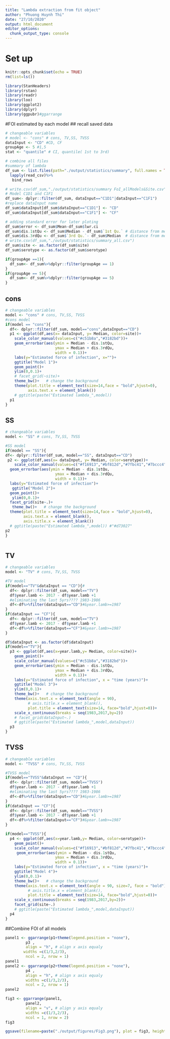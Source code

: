 ```yaml
---
title: "Lambda extraction from fit object"
author: "Phuong Huynh Thi"
date: "27/10/2020"
output: html_document
editor_options: 
  chunk_output_type: console
---
```


# Set up
```r
knitr::opts_chunk$set(echo = TRUE)
rm(list=ls())

library(StanHeaders)
library(rstan)
library(readr)
library(loo)
library(ggplot2)
library(dplyr)
library(ggpubr)#ggarrange

```

#FOI estimated by each model
## recall saved data
```r
# changeable variables
# model <- "cons" # cons, TV,SS, TVSS
dataInput <- "CD" #CD, CF
groupAge <- 5 #1,5
stat <- "quantile" # CI, quantile( 1st to 3rd)

# combine all files
#summary of lambda
df_sum <- list.files(path="./output/statistics/summary", full.names = TRUE)%>% 
  lapply(read_csv)%>% 
   bind_rows

# write.csv(df_sum,"./output/statistics/summary FoI_allModels&Site.csv")
# Model C1D1 and C1F1 
df_sum<- dplyr::filter(df_sum, dataInput=="C1D1"|dataInput=="C1F1")
#replace dataInput name
df_sum$dataInput[df_sum$dataInput=="C1D1"] <- "CD"
df_sum$dataInput[df_sum$dataInput=="C1F1"] <- "CF"

# adding standard error for later ploting
df_sum$error <- df_sum$Mean-df_sum$lwr.ci
df_sum$dis.1stQu <- df_sum$Median - df_sum$`1st Qu.` # distance from median to 1stQu.
df_sum$dis.3rdQu <- df_sum$`3rd Qu.`- df_sum$Median  # distance from median to 1stQu.
# write.csv(df_sum,"./output/statistics/summary_all.csv")
df_sum$site <- as.factor(df_sum$site)
df_sum$serotype <- as.factor(df_sum$serotype)

if(groupAge ==1){
  df_sum<- df_sum%>%dplyr::filter(groupAge == 1)
}
if(groupAge == 5){
  df_sum<- df_sum%>%dplyr::filter(groupAge == 5)
}

```

## cons
```r
# changeable variables
model <- "cons" # cons, TV,SS, TVSS
#cons model
if(model == "cons"){
  df<- dplyr::filter(df_sum, model=="cons",dataInput=="CD")
  p1 <- ggplot(df,aes(x= dataInput, y= Median, color=site))+
    scale_color_manual(values=c("#c51b8a","#3182bd"))+
    geom_errorbar(aes(ymin = Median - dis.1stQu,
                      ymax = Median + dis.3rdQu,
                      width = 0.1))+
    labs(y="Estimated force of infection", x="")+
    ggtitle("Model 1")+
    geom_point()+
    ylim(0,0.1)+
    # facet_grid(~site)+
    theme_bw()+   # change the background
    theme(plot.title = element_text(size=14,face = "bold",hjust=0),
          axis.text.x = element_blank())
    # ggtitle(paste("Estimated lambda_",model)) 
  p1
}

```

## SS
```r
# changeable variables
model <- "SS" # cons, TV,SS, TVSS

#SS model
if(model == "SS"){
df<- dplyr::filter(df_sum, model=="SS", dataInput=="CD")
 p2 <- ggplot(df,aes(x= dataInput, y= Median, color=serotype))+
    scale_color_manual(values=c("#f16913","#bf812d","#7fbc41","#7bccc4"))+
  geom_errorbar(aes(ymin = Median - dis.1stQu,
                      ymax = Median + dis.3rdQu,
                      width = 0.1))+
  labs(y="Estimated force of infection")+
   ggtitle("Model 2")+
  geom_point()+
   ylim(0,0.1)+
  facet_grid(site~.)+
   theme_bw()+   # change the background
  theme(plot.title = element_text(size=14,face = "bold",hjust=0),
        axis.text.x = element_blank(),
        axis.title.x = element_blank())
  # ggtitle(paste("Estimated lambda_",model)) #"#d73027"
p2
}



```

## TV
```r
# changeable variables
model <- "TV" # cons, TV,SS, TVSS

#TV model
if(model=="TV"&dataInput == "CD"){#
  df<- dplyr::filter(df_sum, model=="TV")
  df$year.lamb <- 2017 - df$year.lamb +1
  #eliminating the last 5yrs???? 1983-1986 
  df<-df%>%filter(dataInput=="CD")#&year.lamb>=1987
}
if(dataInput == "CF"){
  df<- dplyr::filter(df_sum, model=="TV")
  df$year.lamb <- 2017 - df$year.lamb +1
  df<-df%>%filter(dataInput=="CF")#&year.lamb>=1987
}

df$dataInput <- as.factor(df$dataInput)
if(model=="TV"){
  p3 <- ggplot(df,aes(x=year.lamb,y= Median, color=site))+
    geom_point()+
    scale_color_manual(values=c("#c51b8a","#3182bd"))+
    geom_errorbar(aes(ymin = Median - dis.1stQu,
                      ymax = Median + dis.3rdQu,
                      width = 0.1))+
    labs(y="Estimated force of infection", x = "time (years)")+
    ggtitle("Model 3")+
    ylim(0,0.1)+
    theme_bw()+   # change the background
    theme(axis.text.x = element_text(angle = 90),
          # axis.title.x = element_blank(),
          plot.title = element_text(size=14, face="bold",hjust=0))+
    scale_x_continuous(breaks = seq(1983,2017,by=2))
    # facet_grid(dataInput~.)
    # ggtitle(paste("Estimated lambda_",model,dataInput)) 
  p3
}

```

## TVSS
```r
# changeable variables
model <- "TVSS" # cons, TV,SS, TVSS

#TVSS model
if(model=="TVSS"&dataInput == "CD"){
  df<- dplyr::filter(df_sum, model=="TVSS")
  df$year.lamb <- 2017 - df$year.lamb +1
  #eliminating the last 5yrs???? 1983-1986 
  df<-df%>%filter(dataInput=="CD")#&year.lamb>=1987
}
if(dataInput == "CF"){
  df<- dplyr::filter(df_sum, model=="TVSS")
  df$year.lamb <- 2017 - df$year.lamb +1
  df<-df%>%filter(dataInput=="CF")#&year.lamb>=1987
}

if(model=="TVSS"){
  p4 <- ggplot(df,aes(x=year.lamb,y= Median, color=serotype))+
    geom_point()+
    scale_color_manual(values=c("#f16913","#bf812d","#7fbc41","#7bccc4"))+
     geom_errorbar(aes(ymin = Median - dis.1stQu,
                      ymax = Median + dis.3rdQu,
                      width = 0.1))+
    labs(y="Estimated force of infection", x = "time (years)")+
    ggtitle("Model 4")+
    ylim(0,0.1)+
    theme_bw()+   # change the background
    theme(axis.text.x = element_text(angle = 90, size=7, face = "bold"),
          # axis.title.x = element_blank(),
          plot.title = element_text(size=14, face="bold",hjust=0))+
    scale_x_continuous(breaks = seq(1983,2017,by=2))+
    facet_grid(site~.)
    # ggtitle(paste("Estimated lambda_",model,dataInput))  
  p4
}


```

##Combine FOI of all models
```r

panel1 <- ggarrange(p1+theme(legend.position = "none"),
         p3 ,
         align = "h", # align x axis equaly
        widths =c(1/3,2/3),
         ncol = 2, nrow = 1)
panel1 
panel2 <- ggarrange(p2+theme(legend.position = "none"),
         p4 ,
         align = "h", # align x axis equaly
         widths =c(1/3,2/3),
         ncol = 2, nrow = 1)
panel2 

fig3 <- ggarrange(panel1,
         panel2,
         align = "v", # align y axis equaly
         widths =c(1/3,2/3),
         ncol = 1, nrow = 2)
fig3 

ggsave(filename=paste("./output/figures/Fig3.png"), plot = fig3, height = 8, width = 12)

```


